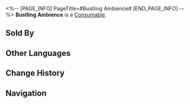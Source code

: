 <%-- [PAGE_INFO]
PageTitle=#Bustling Ambience#
[END_PAGE_INFO] --%>
{{Item Infobox
|id          = 403010
|image       = Item Bustling Ambience.png
|type        = Consumable
|invCategory = Consumables
|rarity      = 4
|effect      = Upon use, increases all allies' CRIT Rate by 12% and CRIT DMG by 24% for the next battle.
|description = ''"I can stay with you,"'' she whispers, her voice laced with a hint of stickiness, ''"if you open a hundred bottles of champagne for me."''<br />Lights burst into flashes, and the sweet yellowish liquid flows down the tower of glasses. The crowd erupts in excitement as waiters rush around, ringing their bells. In the fleeting light, she breathes a teasing whisper into your ear.
|source1     = [[Omni-Synthesizer]]
|source2     = [[Dreamscape Sales Store]]
}}
{{Description|''"And after that, comes the ecstatic dream of blurred days and nights."''}}
'''Bustling Ambience''' is a [[Consumable]].

==Sold By==
{{Shop Availability}}

==Other Languages==
{{Other Languages
|en   = Bustling Ambience
|zhs  = 热烈的气氛
|zht  = 熱烈的氣氛
|ja   = 熱烈な雰囲気
|ko   = 열렬한 분위기
|es   = Ambiente animado
|fr   = Ambiance animée
|ru   = Зажигательная атмосфера
|th   = บรรยากาศที่แสนคึกคัก
|vi   = Bầu Không Khí Sôi Nổi
|de   = Lebhaftes Ambiente
|id   = Bustling Ambience
|pt   = Atmosfera Fervilhante
}}

==Change History==
{{Change History|2.0}}

==Navigation==
{{Consumable Navbox}}
